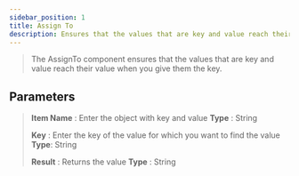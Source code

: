 ---
sidebar_position: 1
title: Assign To
description: Ensures that the values ​​that are key and value reach their value when you give them the key.
---
> The AssignTo component ensures that the values ​​that are key and value reach their value when you give them the key.

## Parameters

> **Item Name** : Enter the object with key and value  **Type** : String
>
> **Key** : Enter the key of the value for which you want to find the value **Type**: String
>
> **Result** : Returns the value **Type** : String